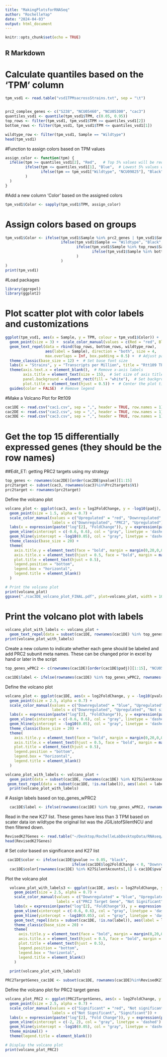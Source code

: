 ```yaml
---
title: "MakingPlotsforRNASeq"
author: "RochelleYap"
date: "2024-04-03"
output: html_document
---
```


```r
knitr::opts_chunk$set(echo = TRUE)
```

## R Markdown

# Calculate quantiles based on the 'TPM' column

```r
tpm_vsd1 <- read.table("vsd1TPMsacrossStrains.txt", sep = "\t")


prc2_complex_genes <- c("S238", "NCU05460", "NCU05300", "cac3")
quantiles_vsd1 <- quantile(tpm_vsd1$TPM, c(0.05, 0.95))
top_rows <- filter(tpm_vsd1, tpm_vsd1$TPM >= quantiles_vsd1[2])
bottom_rows <- filter(tpm_vsd1, tpm_vsd1$TPM <= quantiles_vsd1[1])

wildtype_row <- filter(tpm_vsd1, Sample == "Wildtype")
head(tpm_vsd1)
```

#Function to assign colors based on TPM values

```r
assign_color <- function(tpm) {
  ifelse(tpm >= quantiles_vsd1[2], "Red",   # Top 5% values will be red
         ifelse(tpm <= quantiles_vsd1[1], "Blue",  # Lowest 5% values will be blue
                ifelse(tpm == tpm_vsd1["Wildtype", "NCU09825"], "Black", "SkyBlue")  # Wildtype black, rest sky blue
         )
  )
}
```

#Add a new column 'Color' based on the assigned colors
```r
tpm_vsd1$Color <- sapply(tpm_vsd1$TPM, assign_color)

```
# Assign colors based on groups
```r
tpm_vsd1$Color <- ifelse(tpm_vsd1$Sample %in% prc2_genes | tpm_vsd1$Sample == "PRC2 subunits", "Green",
                         ifelse(tpm_vsd1$Sample == "Wildtype", "Black", 
                                ifelse(tpm_vsd1$Sample %in% top_rows$Sample, "Red",
                                       ifelse(tpm_vsd1$Sample %in% bottom_rows$Sample, "Blue", "SkyBlue")
                                )
                         )
)
print(tpm_vsd1)
```
#Load packages
```r
library(ggrepel)
library(ggplot2)
```
# Plot scatter plot with color labels and customizations
```r
ggplot(tpm_vsd1, aes(x = Sample, y = TPM, colour = tpm_vsd1$Color)) +
  geom_point(size = 3) +  scale_color_manual(values = c(Red = "red", Blue = "blue", Black = "black", SkyBlue = "skyblue", Green = "green")) +
  geom_text_repel(data = rbind(top_rows, bottom_rows, wildtype_row),
                  aes(label = Sample), direction = "both", size = 4,
                  max.overlaps = Inf, box.padding = 0.5) +  # Adjust parameters for label repelling
  theme_classic(base_size = 12) +  # Set base font size
  labs(x = "Strains", y = "Transcripts per Million", title = "Rtt109 TPM across Deletion Mutants") +
  theme(axis.text.x = element_blank(),  # Remove x-axis labels
        axis.title = element_text(size = 15),  # Set size of axis title
        panel.background = element_rect(fill = "white"),  # Set background color to white
        plot.title = element_text(hjust = 0.5)) +  # Center the plot title
  guides(color = FALSE)  # Remove legend

```

#Make a Volcano Plot for Rtt109 

```r
cac1DE <- read.csv("cac1.csv", sep = ",", header = TRUE, row.names = 1)
cac2DE <- read.csv("cac2.csv", sep = ",", header = TRUE, row.names = 1)
cac3DE <- read.csv("cac3.csv", sep = ",", header = TRUE, row.names = 1)
```

# Get the top 15 differentially expressed genes (they should be the row names)
##Edit_ET: getting PRC2 targets using my strategy

```r
top_genes <- rownames(cac2DE)[order(cac2DE$pvalue)][1:15]
prc2target <- subset(cac3, rownames(cac3)%in%Prc2targets$V1)
prc2target <- rownames(prc2target)
```
Define the volcano plot
```r
volcano_plot <- ggplot(cac3, aes(x = log2FoldChange, y = -log10(padj), color = ifelse(log2FoldChange > 0 & padj < 0.05 & !(rownames(cac3)%in%Prc2targets$V1), "Upregulated", ifelse(log2FoldChange < 0 & padj < 0.05 & !(rownames(cac3)%in%Prc2targets$V1), "Downregulated", "PRC2")))) +
  geom_point(size = 1.5, alpha = 0.7) +
  scale_color_manual(values = c("Upregulated" = "red", "Downregulated" = "blue", "PRC2" = "chocolate2"),
                     labels = c("Downregulated", "PRC2", "Upregulated")) +
  labs(x = expression(paste("log"[2], "FoldChange")), y = expression(paste("-log"[10], "(Adjusted p-value)")), title = "cac-3 vs WT") +
  geom_vline(xintercept = c(-0.6, 0.6), col = "gray", linetype = 'dashed') +
  geom_hline(yintercept = -log10(0.05), col = "gray", linetype = 'dashed') +
  theme_classic(base_size = 20) +
  theme(
    axis.title.y = element_text(face = "bold", margin = margin(0,20,0,0), size = rel(1.1), color = 'black'),
    axis.title.x = element_text(hjust = 0.5, face = "bold", margin = margin(20,0,0,0), size = rel(1.1), color = 'black'),
    plot.title = element_text(hjust = 0.5),
    legend.position = "bottom",
    legend.box = "horizontal",
    legend.title = element_blank()
  )

# Print the volcano plot
print(volcano_plot)
ggsave("./cac3DE_volcano_plot_FINAL.pdf", plot=volcano_plot, width = 10, height = 8, unit="in",  dpi=400)
```
# Print the volcano plot with labels
```r
volcano_plot_with_labels <- volcano_plot +
  geom_text_repel(data = subset(cac1DE, rownames(cac1DE) %in% top_genes), aes(label = top_genes), size = 3, nudge_y = 0.2, force = 3, max.overlaps = 30)
print(volcano_plot_with_labels)
```
Create a new column to indicate whether each gene should be labeled and add PRC2 subunit meta names. These can be changed prior in excel by hand or later in the script 

```r
top_genes_wPRC2 <- c(rownames(cac1DE)[order(cac1DE$padj)][1:15], "NCU05460", "NCU05300", "set-7", "cac-3")

cac1DE$label <- ifelse(rownames(cac1DE) %in% top_genes_wPRC2, rownames(cac1DE), "")

```
Define the volcano plot
```r
volcano_plot <- ggplot(cac1DE, aes(x = log2FoldChange, y = -log10(pvalue), color = ifelse(log2FoldChange < 0 & pvalue < 0.05, "Downregulated", ifelse(log2FoldChange > 0 & pvalue < 0.05, "Upregulated", "Not significant")))) +
  geom_point(size = 2.5, alpha = 0.7) +
  scale_color_manual(values = c("Downregulated" = "blue", "Upregulated" = "red", "Not significant" = "black"),
                     labels = c("Downregulated", "Upregulated", "Not significant")) +
  labs(x = expression(paste("log"[2], "FoldChange")), y = expression(paste("-log"[10], "(p-value)")), title = "Rtt109 vs Wildtype") +
  geom_vline(xintercept = c(-0.6, 0.6), col = "gray", linetype = 'dashed') +
  geom_hline(yintercept = -log10(0.05), col = "gray", linetype = 'dashed') +
  theme_classic(base_size = 20) +
  theme(
    axis.title.y = element_text(face = "bold", margin = margin(0,20,0,0), size = rel(1.1), color = 'black'),
    axis.title.x = element_text(hjust = 0.5, face = "bold", margin = margin(20,0,0,0), size = rel(1.1), color = 'black'),
    plot.title = element_text(hjust = 0.5),
    legend.position = "bottom",
    legend.box = "horizontal",
    legend.title = element_blank()
  )

volcano_plot_with_labels <- volcano_plot +
  geom_point(data = subset(cac1DE, rownames(cac1DE) %in% K27SilentAcounts[,1]), aes(shape = "PRC2 Target Genes"), color = "#E7B800", size = 3) +
 geom_text_repel(data = subset(cac1DE, !is.na(label)), aes(label = label), size = 3, nudge_y = 0.2, force = 3, color = "black", max.overlaps = Inf) 
  print(volcano_plot_with_labels)
```
 # Assign labels based on top_genes_wPRC2
```r
  cac1DE$label <- ifelse(rownames(cac1DE) %in% top_genes_wPRC2, rownames(cac1DE), "")

```

Read in the new K27 list. These genes have less than 3 TPM based on scater data ion wildtype the original list was the JGIListofSilentNCU and then filtered down.
```r
RevisedK27Genes <- read.table("~/Desktop/RochelleLabDesktopData/RNAseq/Rtt109/SilentK27Genes_022724.txt", sep = "\t", header = TRUE, stringsAsFactors=FALSE, check.names=FALSE)
head(RevisedK27Genes)

```
   # Set color based on significance and K27 list
```r
 cac1DE$color <- ifelse(cac1DE$pvalue >= 0.05, "black", 
                              ifelse(cac1DE$log2FoldChange < 0, "Downregulated", "Upregulated"))
  cac1DE$color[rownames(cac1DE) %in% K27SilentAcounts[,1] & cac1DE$pvalue < 0.05] <- "#E7B800"
```
Plot the volcano plot  


```r
  volcano_plot_with_labels3 <- ggplot(cac1DE, aes(x = log2FoldChange, y = -log10(pvalue), color = color)) +
    geom_point(size = 2.5, alpha = 0.7) +
    scale_color_manual(values = c("Downregulated" = "blue", "Upregulated" = "red", "black" = "black", "#E7B800" = "#E7B800"),
                       labels = c("PRC2 Target Gene", "Not Significant", "Downregulated", "Upregulated")) +
    labs(x = expression(paste("log"[2], "FoldChange")), y = expression(paste("-log"[10], "(p-value)")), title = "Rtt109 vs Wildtype") +
    geom_vline(xintercept = c(-0.6, 0.6), col = "gray", linetype = 'dashed') +
    geom_hline(yintercept = -log10(0.05), col = "gray", linetype = 'dashed') +
    geom_text_repel(data = subset(cac1DE, !is.na(label)), aes(label = label), size = 3, nudge_y = 0.2, force = 3, color = "black", max.overlaps = Inf) +
    theme_classic(base_size = 20) +
    theme(
      axis.title.y = element_text(face = "bold", margin = margin(0,20,0,0), size = rel(1.1), color = 'black'),
      axis.title.x = element_text(hjust = 0.5, face = "bold", margin = margin(20,0,0,0), size = rel(1.1), color = 'black'),
      plot.title = element_text(hjust = 0.5),
      legend.position = "bottom",
      legend.box = "horizontal",
      legend.title = element_blank()
    )
  
  print(volcano_plot_with_labels3)
```


```r
PRC2TargetGenes_cac1DE <- subset(cac1DE, rownames(cac1DE)%in%RevisedK27Genes[,1])
```
Define the volcano plot for PRC2 target genes
```r
volcano_plot_PRC2 <- ggplot(PRC2TargetGenes, aes(x = log2FoldChange, y = -log10(pvalue), color = ifelse(abs(log2FoldChange) > 2 & padj < 0.05, "Significant", "Not significant"))) +
  geom_point(size = 2.5, alpha = 0.7) +
  scale_color_manual(values = c("Significant" = "red", "Not significant" = "black"),
                     labels = c("Not Significant", "Significant")) +
  labs(x = expression(paste("log"[2], "Fold Change")), y = expression(paste("-log"[10], "(Adjusted p-value)")), title = "Volcano Plot for PRC2 Target Genes") +
  geom_vline(xintercept = c(-2, 2), col = "gray", linetype = 'dashed') +
  geom_hline(yintercept = -log10(0.05), col = "gray", linetype = 'dashed') +
  theme_minimal() +
  theme(legend.title = element_blank())

# Display the volcano plot
print(volcano_plot_PRC2)
```



